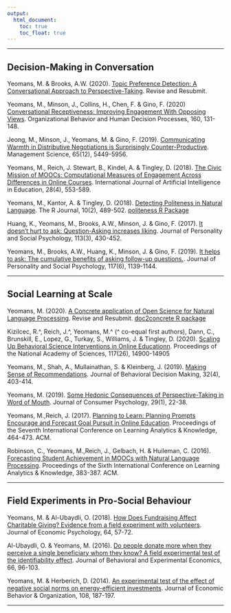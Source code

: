 ```yaml
---
output:
  html_document: 
    toc: true
    toc_float: true
---
```


<link rel="stylesheet" href="styles.css" type="text/css">

***

## Decision-Making in Conversation

Yeomans, M. & Brooks, A.W. (2020). [Topic Preference Detection: A Conversational Approach to Perspective-Taking](http://www.mikeyeomans.info/papers/topic_selection.pdf). Revise and Resubmit.

Yeomans, M., Minson, J., Collins, H., Chen, F. & Gino, F. (2020) [Conversational Receptiveness: Improving Engagement With Opposing Views](http://www.mikeyeomans.info/papers/receptiveness.pdf). Organizational Behavior and Human Decision Processes, 160, 131-148.

Jeong, M., Minson, J., Yeomans, M. & Gino, F. (2019). [Communicating Warmth in Distributive Negotiations is Surprisingly Counter-Productive](http://www.mikeyeomans.info/papers/communicating_warmth.pdf). Management Science, 65(12), 5449-5956.

Yeomans, M., Reich, J. Stewart, B., Kindel, A.  & Tingley, D. (2018). [The Civic Mission of MOOCs: Computational Measures of Engagement Across Differences in Online Courses](http://www.mikeyeomans.info/papers/EngagementAcrossDifference.pdf). International Journal of Artificial Intelligence in Education, 28(4), 553-589.

Yeomans, M., Kantor, A.  & Tingley, D. (2018). [Detecting Politeness in Natural Language](http://www.mikeyeomans.info/papers/Rpoliteness.pdf). The R Journal, 10(2), 489-502. [politeness R Package](https://cran.r-project.org/package=politeness)

Huang, K., Yeomans, M., Brooks, A.W., Minson, J. & Gino, F. (2017). [It doesn't hurt to ask: Question-Asking increases liking](http://www.mikeyeomans.info/papers/question_asking.pdf). Journal of Personality and Social Psychology, 113(3), 430-452.

Yeomans, M., Brooks, A.W., Huang, K., Minson, J. & Gino, F. (2019). [It helps to ask: The cumulative benefits of asking follow-up questions. ](https://psycnet.apa.org/doiLanding?doi=10.1037%2Fpspi0000220). Journal of Personality and Social Psychology, 117(6), 1139-1144.

***

## Social Learning at Scale

Yeomans, M. (2020). [A Concrete application of Open Science for Natural Language Processing](http://www.mikeyeomans.info/papers/concreteness.pdf). Revise and Resubmit. [doc2concrete R package](https://cran.r-project.org/package=doc2concrete)

Kizilcec, R.^,  Reich, J.^, Yeomans, M.^ (^ co-equal first authors), Dann, C., Brunskill, E., Lopez, G., Turkay, S., Williams, J. & Tingley, D. (2020). [Scaling Up Behavioral Science Interventions in Online Educationn](http://www.mikeyeomans.info/papers/earlyinterventions.pdf). Proceedings of the National Academy of Sciences, 117(26), 14900-14905

Yeomans, M., Shah, A., Mullainathan, S.  & Kleinberg, J. (2019). [Making Sense of Recommendations](http://www.mikeyeomans.info/papers/Making_Sense.pdf). Journal of Behavioral Decision Making, 32(4), 403-414.

Yeomans, M. (2019). [Some Hedonic Consequences of Perspective-Taking in Word of Mouth](http://www.mikeyeomans.info/papers/Advice_Supply.pdf). Journal of Consumer Psychology, 29(1), 22-38.

Yeomans, M.,Reich, J. (2017). [Planning to Learn: Planning Prompts Encourage and Forecast Goal Pursuit in Online Education](http://www.mikeyeomans.info/papers/planning.pdf). Proceedings of the Seventh International Conference on Learning Analytics  & Knowledge, 464-473. ACM.

Robinson, C., Yeomans, M.,Reich, J., Gelbach, H.  & Huileman, C. (2016). [Forecasting Student Achievement in MOOCs with Natural Language Processing](http://www.mikeyeomans.info/papers/utility_value.pdf). Proceedings of the Sixth International Conference on Learning Analytics  & Knowledge, 383-387. ACM.

***

## Field Experiments in Pro-Social Behaviour

Yeomans, M.  & Al-Ubaydli, O. (2018). [How Does Fundraising Affect Charitable Giving? Evidence from a field experiment with volunteers](http://www.mikeyeomans.info/papers/Collateral_Effects_of_Fundraising.pdf). Journal of Economic Psychology, 64, 57-72.

Al-Ubaydli, O. & Yeomans, M. (2016). [Do people donate more when they perceive a single beneficiary whom they know? A field experimental test of the identifiability effect](http://www.mikeyeomans.info/papers/Identifiability_Effect.pdf). Journal of Behavioral and Experimental Economics, 66, 96-103.

Yeomans, M. & Herberich, D. (2014). [An experimental test of the effect of negative social norms on energy-efficient investments](http://www.mikeyeomans.info/papers/Tire_Pressure_Neglect.pdf). Journal of Economic Behavior & Organization, 108, 187-197.

***
